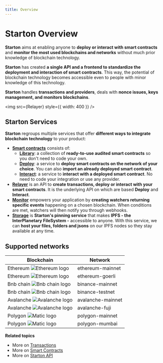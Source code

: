 ```yaml
---
title: Overview
---
```



# Starton Overview

**Starton** aims at enabling anyone to **deploy or interact with smart contracts** and **monitor the most used blockchains and networks** without much prior knowledge of blockchain technology.

**Starton** has created **a single API and a frontend to standardize the deployment and interaction of smart contracts**.
This way, the potential of blockchain technology becomes accessible even to people with minor knowledge of this technology.

**Starton** handles **transactions and providers**, deals with **nonce issues, keys management, and monitors blockchains**.

<img src={Relayer} style={{ width: 400 }} />

## Starton Services

**Starton** regroups multiple services that offer **different ways to integrate blockchain technology** to your product:

-   **[Smart contracts](/Smart-contract/understanding-smart-contracts.md)** consists of:
    -   **[Library](/Smart-contract/deploying-a-smart-contract.mdx)**: a collection of **ready-to-use audited smart contracts** so you don't need to code your own.
    -   **[Deploy](/Smart-contract/deploying-from-bytecode.mdx)**: a service to **deploy smart contracts on the network of your choice**. You can also **import an already deployed smart contract**.
    -   **[Interact](/Smart-contract/interacting-with-a-smart-contract.mdx)**: a service to **interact with a deployed smart contract**. No need to code your integration or use any provider.
-   **[Relayer](/Transactions/understanding-the-relayer.md)** is an API to **create transactions, deploy or interact with your smart contracts**. It is the underlying API on which are based **Deploy** and **Interact**.
-   **[Monitor](/Watcher/understanding-watchers.md)** empowers your application by **creating watchers returning specific events** happening on a chosen blockchain.
    When conditions are met, watchers will then notify you through webhooks.
-   **[Storage](/IPFS/understanding-IPFS.md)** is **Starton's pinning service** that makes **IPFS - the InterPlanetary FileSystem -** accessible to anyone.
    With this service, we can **host your files, folders and jsons** on our IPFS nodes so they stay available at any time.

## Supported networks

| Blockchain | Network           |
| ---------- | ----------------- |
| Ethereum ![Ethereum logo](src/Ethereum.png) | ethereum-mainnet  |
| Ethereum ![Ethereum logo](src/Ethereum.png) | ethereum-goerli   |
| Bnb chain ![Bnb chain logo](src/bnb_chain.png) | binance-mainnet   |
| Bnb chain ![Bnb chain logo](src/bnb_chain.png) | binance-testnet   |
| Avalanche ![Avalanche logo](src/Avalanche.png) | avalanche-mainnet |
| Avalanche ![Avalanche logo](src/Avalanche.png) | avalanche-fuji    |
| Polygon ![Matic logo](src/Matic.png)| polygon-mainnet   |
| Polygon ![Matic logo](src/Matic.png)| polygon-mumbai    |

**Related topics**

-   More on [Transactions](/Transactions/creating-a-transaction.mdx)
-   More on [Smart Contracts](/Smart-contract/understanding-smart-contracts.md)
-   More on [Starton API](/Developer/API.md)
